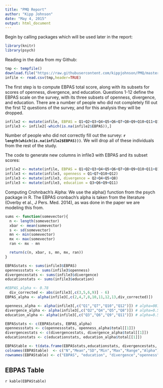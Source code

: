 ```yaml
---
title: "PMQ Report"
author: "Kipp Johnson"
date: "May 4, 2015"
output: html_document
---
```


Begin by calling packages which will be used later in the report:
```r
library(knitr)
library(psych)
```

Reading in the data from my Github:
```r
tmp <- tempfile()
download.file("https://raw.githubusercontent.com/kippjohnson/PMQ/master/SurveyResponses.csv", destfile=tmp, method="curl")
infile <- read.csv(tmp,header=TRUE)
```

The first step is to compute EBPAS total score, along with its subsets for scores of openness, divergence, and education. Questions 1-12 define the EBPAS scale on the survey, with its three subsets of openness, divergence, and education. There are a number of people who did not completely fill out the first 12 questions of the survey, and for this analysis they will be dropped.

```r
infile2 <- mutate(infile, EBPAS = Q1+Q2+Q3+Q4+Q5+Q6+Q7+Q8+Q9+Q10+Q11+Q12)
infile3 <- infile2[-which(is.na(infile2$EBPAS)),]
```

Number of people who did not correctly fill out the survey: **`r length(which(is.na(infile2$EBPAS)))`**. We will drop all of these individuals from the rest of the study.

The code to generate new columns in infile3 with EBPAS and its subset scores:
```r
infile2 <- mutate(infile, EBPAS = Q1+Q2+Q3+Q4+Q5+Q6+Q7+Q8+Q9+Q10+Q11+Q12)
infile3 <- mutate(infile3, openness = Q1+Q7+Q10+Q12)
infile3 <- mutate(infile3, divergence = Q2+Q4+Q5+Q8)
infile3 <- mutate(infile3, education = Q3+Q6+Q9+Q11)
```

Computing Crohnbach's Alpha: We use the alpha() function from the psych package in R. The EBPAS cronbach's alpha is taken from the literature (Overby et al., J Pers. Med. 2014), as was done in the paper we are modeling this from.

```r
sums <- function(somevector){
  n <- length(somevector)
  xbar <- mean(somevector)
  s <- sd(somevector)
  mn <- min(somevector)
  mx <- max(somevector)
  ran <- mx - mn

  return(c(n, xbar, s, mn, mx, ran))
}

```


```r

EBPASstats <- sums(infile3$EBPAS)
opennessstats <- sums(infile3$openness)
divergencestats <- sums(infile3$divergence)
educationstats <- sums(infile3$education)

#EBPAS_alpha <- 0.78
  div_corrected <- abs(infile3[,c(3,5,6,9)] - 6)
EBPAS_alpha <- alpha(infile3[,c(2,4,7,8,10,11,12,13,div_corrected)])

openness_alpha <- alpha(infile3[,c("Q1","Q7","Q10","Q12")]) # alpha=081
divergence_alpha <- alpha(infile3[,c("Q2","Q4","Q5","Q8")]) # alpha=0.55
education_alpha <- alpha(infile3[,c("Q3","Q6","Q9","Q11")]) # alpha=0.53

EBPASstats <- c(EBPASstats, EBPAS_alpha)
opennessstats <- c(opennessstats, openness_alpha$total[[1]])
divergencestats <- c(divergencestats, divergence_alpha$total[[1]])
educationstats <- c(educationstats, education_alpha$total[[1]])

EBPAStable <- t(data.frame(EBPASstats,educationstats, divergencestats, opennessstats))
colnames(EBPAStable)  <- c("N","Mean","SD","Min","Max","Range","Alpha")
rownames(EBPAStable) <- c("EBPAS", "education", "divergence","openness")

```

## EBPAS Table
`r kable(EBPAStable)`

